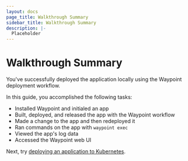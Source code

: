 ```yaml
---
layout: docs
page_title: Walkthrough Summary
sidebar_title: Walkthrough Summary
description: |-
  Placeholder
---
```


# Walkthrough Summary

You've successfully deployed the application locally using the Waypoint deployment workflow.

In this guide, you accomplished the following tasks:

- Installed Waypoint and initialed an app
- Built, deployed, and released the app with the Waypoint workflow
- Made a change to the app and then redeployed it
- Ran commands on the app with `waypoint exec`
- Viewed the app's log data
- Accessed the Waypoint web UI

Next, try [deploying an application to Kubernetes](/docs/getting-started/k8s-example-app).

